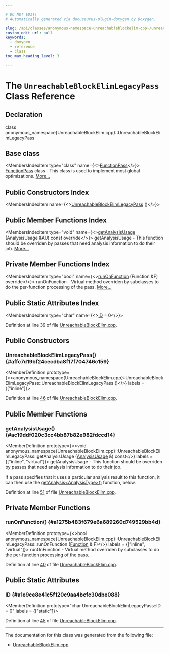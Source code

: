 ```yaml
---

# DO NOT EDIT!
# Automatically generated via docusaurus-plugin-doxygen by Doxygen.

slug: /api/classes/anonymous-namespace-unreachableblockelim-cpp-/unreachableblockelimlegacypass
custom_edit_url: null
keywords:
  - doxygen
  - reference
  - class
toc_max_heading_level: 3

---
```





# The `UnreachableBlockElimLegacyPass` Class Reference

<DoxygenPage pluginConfig={pluginConfig}>



## Declaration

<CodeBlock>class anonymous_namespace{UnreachableBlockElim.cpp}::UnreachableBlockElimLegacyPass</CodeBlock>

## Base class

<MembersIndex>

<MembersIndexItem
  type="class"
  name={<><a href="/docs/api/classes/llvm/functionpass">FunctionPass</a></>}>
<a href="/docs/api/classes/llvm/functionpass">FunctionPass</a> class - This class is used to implement most global optimizations. <a href="/docs/api/classes/llvm/functionpass/#details">More...</a>
</MembersIndexItem>

</MembersIndex>

## Public Constructors Index

<MembersIndex>

<MembersIndexItem
  name={<><a href="#affc7d19bf24cecdba8f17f704746c159">UnreachableBlockElimLegacyPass</a> ()</>}>
</MembersIndexItem>

</MembersIndex>

## Public Member Functions Index

<MembersIndex>

<MembersIndexItem
  type="void"
  name={<><a href="#ac19ddf020c3cc4bb87b82e982fdccd14">getAnalysisUsage</a> (AnalysisUsage &amp;AU) const override</>}>
getAnalysisUsage - This function should be overriden by passes that need analysis information to do their job. <a href="#ac19ddf020c3cc4bb87b82e982fdccd14">More...</a>
</MembersIndexItem>

</MembersIndex>

## Private Member Functions Index

<MembersIndex>

<MembersIndexItem
  type="bool"
  name={<><a href="#a1275b483f679e6a689260d749529bb4d">runOnFunction</a> (Function &amp;F) override</>}>
runOnFunction - Virtual method overriden by subclasses to do the per-function processing of the pass. <a href="#a1275b483f679e6a689260d749529bb4d">More...</a>
</MembersIndexItem>

</MembersIndex>

## Public Static Attributes Index

<MembersIndex>

<MembersIndexItem
  type="char"
  name={<><a href="#a1e9ce8e41c5f120c9aa4bcfc30dbe088">ID</a> = 0</>}>
</MembersIndexItem>

</MembersIndex>


Definition at line 39 of file <a href="/docs/api/files/lib/lib/codegen/unreachableblockelim-cpp">UnreachableBlockElim.cpp</a>.

<SectionDefinition>

## Public Constructors

### UnreachableBlockElimLegacyPass() {#affc7d19bf24cecdba8f17f704746c159}

<MemberDefinition
  prototype={<>anonymous&#95;namespace&#123;UnreachableBlockElim.cpp&#125;::UnreachableBlockElimLegacyPass::UnreachableBlockElimLegacyPass ()</>}
  labels = {["inline"]}>

Definition at line <a href="/docs/api/files/lib/lib/codegen/unreachableblockelim-cpp/#l00046">46</a> of file <a href="/docs/api/files/lib/lib/codegen/unreachableblockelim-cpp">UnreachableBlockElim.cpp</a>.
</MemberDefinition>

</SectionDefinition>

<SectionDefinition>

## Public Member Functions

### getAnalysisUsage() {#ac19ddf020c3cc4bb87b82e982fdccd14}

<MemberDefinition
  prototype={<>void anonymous&#95;namespace&#123;UnreachableBlockElim.cpp&#125;::UnreachableBlockElimLegacyPass::getAnalysisUsage (<a href="/docs/api/classes/llvm/analysisusage">AnalysisUsage</a> &amp;) const</>}
  labels = {["inline", "virtual"]}>
getAnalysisUsage - This function should be overriden by passes that need analysis information to do their job.

If a pass specifies that it uses a particular analysis result to this function, it can then use the <a href="/docs/api/classes/llvm/pass/#a4863e5e463fb79955269fbf7fbf52b80">getAnalysis&lt;AnalysisType&gt;()</a> function, below.

Definition at line <a href="/docs/api/files/lib/lib/codegen/unreachableblockelim-cpp/#l00051">51</a> of file <a href="/docs/api/files/lib/lib/codegen/unreachableblockelim-cpp">UnreachableBlockElim.cpp</a>.
</MemberDefinition>

</SectionDefinition>

<SectionDefinition>

## Private Member Functions

### runOnFunction() {#a1275b483f679e6a689260d749529bb4d}

<MemberDefinition
  prototype={<>bool anonymous&#95;namespace&#123;UnreachableBlockElim.cpp&#125;::UnreachableBlockElimLegacyPass::runOnFunction (<a href="/docs/api/classes/llvm/function">Function</a> &amp; F)</>}
  labels = {["inline", "virtual"]}>
runOnFunction - Virtual method overriden by subclasses to do the per-function processing of the pass.

Definition at line <a href="/docs/api/files/lib/lib/codegen/unreachableblockelim-cpp/#l00040">40</a> of file <a href="/docs/api/files/lib/lib/codegen/unreachableblockelim-cpp">UnreachableBlockElim.cpp</a>.
</MemberDefinition>

</SectionDefinition>

<SectionDefinition>

## Public Static Attributes

### ID {#a1e9ce8e41c5f120c9aa4bcfc30dbe088}

<MemberDefinition
  prototype="char UnreachableBlockElimLegacyPass::ID = 0"
  labels = {["static"]}>

Definition at line <a href="/docs/api/files/lib/lib/codegen/unreachableblockelim-cpp/#l00045">45</a> of file <a href="/docs/api/files/lib/lib/codegen/unreachableblockelim-cpp">UnreachableBlockElim.cpp</a>.
</MemberDefinition>

</SectionDefinition>

<hr/>

The documentation for this class was generated from the following file:

<ul>
<li><a href="/docs/api/files/lib/lib/codegen/unreachableblockelim-cpp">UnreachableBlockElim.cpp</a></li>
</ul>

</DoxygenPage>
